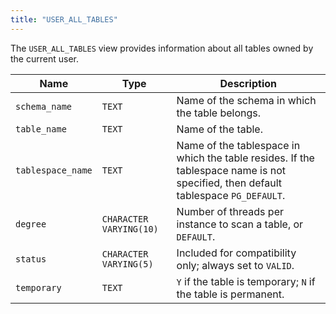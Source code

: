 ```yaml
---
title: "USER_ALL_TABLES"
---
```


<div id="user_all_tables" class="registered_link"></div>

The `USER_ALL_TABLES` view provides information about all tables owned by the current user.

| Name              | Type                    | Description                                                                                                                       |
| ----------------- | ----------------------- | --------------------------------------------------------------------------------------------------------------------------------- |
| `schema_name`     | `TEXT`                  | Name of the schema in which the table belongs.                                                                                    |
| `table_name`      | `TEXT`                  | Name of the table.                                                                                                                |
| `tablespace_name` | `TEXT`                  | Name of the tablespace in which the table resides. If the tablespace name is not specified, then default tablespace `PG_DEFAULT`. |
| `degree`          | `CHARACTER VARYING(10)` | Number of threads per instance to scan a table, or `DEFAULT`.                                                                     |
| `status`          | `CHARACTER VARYING(5)`  | Included for compatibility only; always set to `VALID`.                                                                           |
| `temporary`       | `TEXT`                  | `Y` if the table is temporary; `N` if the table is permanent.                                                                     |
